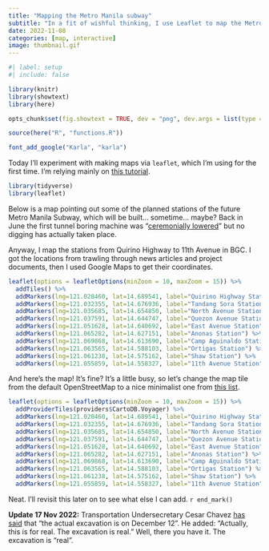 ```yaml
---
title: "Mapping the Metro Manila subway"
subtitle: "In a fit of wishful thinking, I use Leaflet to map the Metro Manila subway as if it existed"
date: 2022-11-08
categories: [map, interactive]
image: thumbnail.gif
---
```


```r
#| label: setup
#| include: false

library(knitr)
library(showtext)
library(here)

opts_chunk$set(fig.showtext = TRUE, dev = "png", dev.args = list(type = "cairo-png"))

source(here("R", "functions.R"))

font_add_google("Karla", "karla")
```

Today I'll experiment with making maps via `leaflet`, which I'm using for the first time. I'm relying mainly on [this tutorial](https://rstudio.github.io/leaflet).

```r
library(tidyverse)
library(leaflet)
```

Below is a map pointing out some of the planned stations of the future Metro Manila Subway, which will be built... sometime... maybe? Back in June the first tunnel boring machine was "[ceremonially lowered](https://newsinfo.inquirer.net/1609693/duterte-leads-commissioning-of-brp-melchora-aquino-lowering-of-ncr-subways-tunnel-boring-machine)" but no digging has actually taken place.

Anyway, I map the stations from Quirino Highway to 11th Avenue in BGC. I got the locations from trawling through news articles and project documents, then I used Google Maps to get their coordinates.

```r
leaflet(options = leafletOptions(minZoom = 10, maxZoom = 15)) %>%
  addTiles() %>%
  addMarkers(lng=121.028460, lat=14.689541, label="Quirino Highway Station") %>%
  addMarkers(lng=121.032355, lat=14.676936, label="Tandang Sora Station") %>%
  addMarkers(lng=121.035685, lat=14.654850, label="North Avenue Station") %>%
  addMarkers(lng=121.037591, lat=14.644747, label="Quezon Avenue Station") %>%
  addMarkers(lng=121.051628, lat=14.640692, label="East Avenue Station") %>%
  addMarkers(lng=121.065282, lat=14.627151, label="Anonas Station") %>%
  addMarkers(lng=121.069868, lat=14.613690, label="Camp Aguinaldo Station") %>%
  addMarkers(lng=121.063565, lat=14.588103, label="Ortigas Station") %>%
  addMarkers(lng=121.061238, lat=14.575162, label="Shaw Station") %>%
  addMarkers(lng=121.055859, lat=14.558327, label="11th Avenue Station")
```

And here's the map! It's fine? It's a little busy, so let's change the map tile from the default OpenStreetMap to a nice minimalist one from [this list](http://leaflet-extras.github.io/leaflet-providers/preview/index.html).

```r
leaflet(options = leafletOptions(minZoom = 10, maxZoom = 15)) %>%
  addProviderTiles(providers$CartoDB.Voyager) %>%
  addMarkers(lng=121.028460, lat=14.689541, label="Quirino Highway Station") %>%
  addMarkers(lng=121.032355, lat=14.676936, label="Tandang Sora Station") %>%
  addMarkers(lng=121.035685, lat=14.654850, label="North Avenue Station") %>%
  addMarkers(lng=121.037591, lat=14.644747, label="Quezon Avenue Station") %>%
  addMarkers(lng=121.051628, lat=14.640692, label="East Avenue Station") %>%
  addMarkers(lng=121.065282, lat=14.627151, label="Anonas Station") %>%
  addMarkers(lng=121.069868, lat=14.613690, label="Camp Aguinaldo Station") %>%
  addMarkers(lng=121.063565, lat=14.588103, label="Ortigas Station") %>%
  addMarkers(lng=121.061238, lat=14.575162, label="Shaw Station") %>%
  addMarkers(lng=121.055859, lat=14.558327, label="11th Avenue Station")
```

Neat. I'll revisit this later on to see what else I can add. `r end_mark()`

**Update 17 Nov 2022:** Transportation Undersecretary Cesar Chavez [has said](https://news.abs-cbn.com/business/11/17/22/metro-manila-subway-excavation-to-start-in-december) that "the actual excavation is on December 12". He added: "Actually, this is for real. The excavation is real." Well, there you have it. The excavation is "real".

